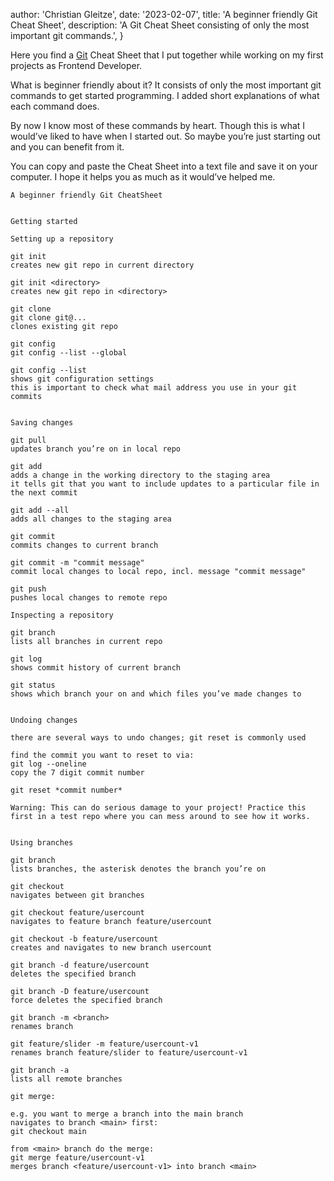 
  author: 'Christian Gleitze',
  date: '2023-02-07',
  title: 'A beginner friendly Git Cheat Sheet',
  description:
    'A Git Cheat Sheet consisting of only the most important git commands.',
}


Here you find a [Git](https://git-scm.com/) Cheat Sheet that I put together while working on my first projects as Frontend Developer.

What is beginner friendly about it? It consists of only the most important git commands to get started programming. I added short explanations of what each command does.

By now I know most of these commands by heart. Though this is what I would’ve liked to have when I started out. So maybe you’re just starting out and you can benefit from it.

You can copy and paste the Cheat Sheet into a text file and save it on your computer. I hope it helps you as much as it would’ve helped me.

```text title="Git Cheat Sheet"
A beginner friendly Git CheatSheet


Getting started

Setting up a repository

git init
creates new git repo in current directory

git init <directory>
creates new git repo in <directory>

git clone
git clone git@...
clones existing git repo

git config
git config --list --global

git config --list
shows git configuration settings
this is important to check what mail address you use in your git commits


Saving changes

git pull
updates branch you’re on in local repo

git add
adds a change in the working directory to the staging area
it tells git that you want to include updates to a particular file in the next commit

git add --all
adds all changes to the staging area

git commit
commits changes to current branch

git commit -m "commit message"
commit local changes to local repo, incl. message "commit message"

git push
pushes local changes to remote repo 

Inspecting a repository

git branch
lists all branches in current repo

git log
shows commit history of current branch

git status
shows which branch your on and which files you’ve made changes to


Undoing changes

there are several ways to undo changes; git reset is commonly used

find the commit you want to reset to via:
git log --oneline
copy the 7 digit commit number

git reset *commit number*

Warning: This can do serious damage to your project! Practice this first in a test repo where you can mess around to see how it works.


Using branches

git branch
lists branches, the asterisk denotes the branch you’re on

git checkout
navigates between git branches

git checkout feature/usercount
navigates to feature branch feature/usercount

git checkout -b feature/usercount
creates and navigates to new branch usercount

git branch -d feature/usercount
deletes the specified branch

git branch -D feature/usercount
force deletes the specified branch

git branch -m <branch>
renames branch

git feature/slider -m feature/usercount-v1
renames branch feature/slider to feature/usercount-v1

git branch -a
lists all remote branches

git merge:

e.g. you want to merge a branch into the main branch
navigates to branch <main> first:
git checkout main

from <main> branch do the merge:
git merge feature/usercount-v1
merges branch <feature/usercount-v1> into branch <main>
```
